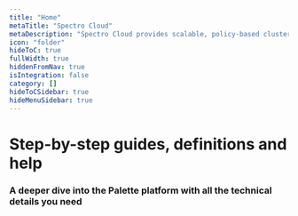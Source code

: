 ```yaml
---
title: "Home"
metaTitle: "Spectro Cloud"
metaDescription: "Spectro Cloud provides scalable, policy-based cluster management of Kubernetes for enterprises that need a high degree of control over their infrastructure, whether it is in public cloud, private cloud, bare metal or any combination. Enterprises can define the enterprise Kubernetes stack they need while still gaining the efficiencies of automation at scale."
icon: "folder"
hideToC: true
fullWidth: true
hiddenFromNav: true
isIntegration: false
category: []
hideToCSidebar: true
hideMenuSidebar: true
---
```



<MainHeader
  introductionHref="/introduction"
  demoHref="https://www.spectrocloud.com/product/#learnmoresection">
  <h1>Step-by-step guides, definitions and help</h1>
  <h3>A deeper dive into the Palette platform with all the technical details you need</h3>
</MainHeader>
<QuickSetup
  title="Quick Setup"
  options={[
    {
      title: "About Cluster Profiles",
      description: "Pre-configured settings for cluster deployments.",
      icon: "clusters",
      href: "/cluster-profiles/#task-define-profile",
    },
    {
      title: "Your First Cluster",
      description: "A step-by-step guide to creating your first cluster.",
      icon: "folder",
      href: "/getting-started/#deployingyourfirstcluster"
    },
    {
      title: "Integrations (Add-ons)",
      description: "Installation instructions for the available add-ons.",
      icon: "bundles",
      href: "/integrations/"
    }
  ]} />
<QuickSetup
  title="Important Concepts"
  options={[
    {
      title: "Projects and Teams",
      description: "Grouping a set of resources for specific use-cases.",
      icon: "project",
      href: "/projects/"
    },
    {
      title: "Packs and Registries",
      description: "Pack management options for Kubernetes.",
      icon: "cog",
      href: "/registries-and-packs/"
    },
    {
      title: "User Management",
      description: "Setting up RBAC and enabling SAML-SSO.",
      icon: "user-astronaut",
      href: "/user-management/"
    }
  ]}
/>
<QuickSetup
  title="Getting familiar with the dashboard"
  options={[
    {
      title: "Default View",
      description: "Details of the options available on logging in.",
      icon: "columns",
      href: "/getting-started/#defaultdashboard",
    },
    {
      title: "Administrator View",
      description: "Details of the options under the Administrator section.",
      icon: "user-cog",
      href: "/getting-started/#admindashboard",
    },
    {
      title: "API docs",
      description: "Details of the APIs currently available and the payloads.",
      icon: "cog",
      href: "/api/introduction"
    }
  ]} />
<CloudsSection
  title="Detailed Setup"
  noBorder
  noMargin
  description="An insight into the procedures for creating clusters on public clouds as well as private clouds. Google Cloud Platform and Bare-metal coming soon!"
  options={[
    {
      title: "AWS",
      cloud: "aws",
      href: "/clusters/public-cloud/aws",
    },
    {
      title: "Azure",
      cloud: "azure",
      href: "/clusters/public-cloud/azure/",
    },
    {
      title: "Google Cloud",
      cloud: "google_cloud",
      href: "/clusters/public-cloud/gcp/",
    },
    {
      title: "AWS EKS",
      cloud: "aws",
      href: "/clusters/public-cloud/eks/",
    },
    {
      title: "Azure AKS",
      cloud: "azure",
      href: "/clusters/public-cloud/aks/",
    }
  ]} />
<CloudsSection
  options={[
    {
      title: "VMware",
      cloud: "vmware",
      href: "/clusters/data-center/vmware",
    },
    {
      title: "MaaS",
      cloud: "maas",
      href: "/clusters/data-center/maas/",
    },
    {
      title: "Openstack",
      cloud: "openstack",
      href: "/clusters/data-center/openstack/",
    }
  ]} />
<QuickSetup
  title="On-Prem Installation"
  options={[
    {
      title: "Quick Start",
      description: "Quickly deploy a single-node version for PoC purposes.",
      icon: "rocket",
      href: "/enterprise-version/deploying-the-platform-installer/"
    },
    {
      title: "Enterprise Cluster",
      description: "Highly available multi-node setup for production purposes.",
      icon: "warehouse",
      href: "/enterprise-version/deploying-an-enterprise-cluster/"
    },
    {
      title: "On-Prem System Console",
      description: "Platform administration and upgrade management.",
      icon: "tachometer-alt",
      href: "/enterprise-version/system-console-dashboard/"
    }
  ]} />
<DocUpdatesSection title={"What’s new in Docs"} />
